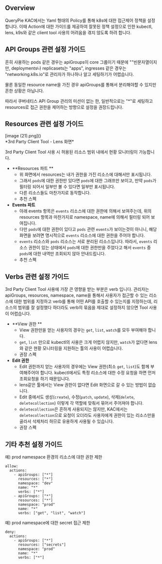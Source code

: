 ## Overview
QueryPie KAC에서는 Yaml 형태의 Policy를 통해 k8s에 대한 접근제어 정책을 설정합니다. 이때 Action에 대한 가이드를 제공하여 잘못된 정책 설정으로 인한 kubectl, lens, k9s와 같은 client tool 사용의 어려움을 겪지 않도록 하려 합니다.

## API Groups 관련 설정 가이드
흔히 사용하는 pods 같은 경우는 apiGroups이 core 그룹이기 때문에 ""빈문자열이지만, deployments나 replicasets는 "apps", ingresses 같은 경우는 "networking.k8s.io"로 관리자가 하나하나 알고 세팅하기가 어렵습니다.

물론 동일한 resource name을 가진 경우 apiGroups를 통해서 분리해야할 수 있지만 흔한 상황은 아닙니다.

따라서 쿠버네티스 API Group 관리의 미션이 없는 한, 일반적으로는 "*"로 세팅하고 resources로 접근 권한을 제어하는 방향으로 설정을 권장드립니다.

## Resources 관련 설정 가이드
<p align="center">
<div>[image (21).png]()</div>
*3rd Party Client Tool - Lens 화면*
</p>

3rd Party Client Tool 사용 시 허용된 리소스 범위 내에서 현황 모니터링이 가능합니다.

* **Resources 파트 **
    * 위 화면에서 resources는 내가 권한을 가진 리소스에 대해서만 표시됩니다.
    * 그래서 `pods`에 대한 권한만 있다면 `pods`에 대한 그래프만 보이고, 만약 `pods`가 필터링 되어서 일부만 볼 수 있다면 일부만 표시됩니다.
    * 다른 리소스들도 마찬가지로 동작합니다.
    * 추천 스펙
* **Events 파트**
    * 아래 events 항목은 `events` 리소스에 대한 권한에 의해서 보여주는데, 위의 resources 항목과 마찬가지로 namespace, name에 의해서 필터링 되어 보여집니다.
    * 다만 `pods`에 대한 권한이 있다고 `pods` 관련 `events`가 보이는것이 아니니, 해당 화면을 보려면 명시적으로 `events` 리소스에 대한 권한을 주어야 합니다.
    * `events` 리소스와 `pods` 리소스는 서로 분리된 리소스입니다. 따라서, `events` 리소스 권한이 있는 상태에서 `pods`에 대한 권한만을 주었다고 해서 `events` 중 `pods`에 대한 내역만 조회되지 않아 안내드립니다.
    * 추천 스펙

## Verbs 관련 설정 가이드
3rd Party Client Tool 사용에 가장 큰 영향을 받는 부분은 verb 입니다. 관리자는 apiGroups, resources, namespace, name을 통해서 사용자가 접근할 수 있는 리소스에 대한 범위를 지정하고 verb를 통해 어떤 API를 호출할 수 있는지를 지정하는데, 리소스의 범위를 잘 설정했다 하더라도 verb의 묶음을 제대로 설정하지 않으면 Tool 사용이 어렵습니다.

* **View 권한 **
    * View 권한만을 얻는 사용자의 경우는 `get`, `list`, `watch`를 모두 부여해야 합니다.
    * `get`, `list` 만으로 kubectl의 사용은 크게 어렵지 않지만, `watch`가 없다면 lens와 같은 현황 모니터링을 지원하는 툴의 사용이 어렵습니다.
    * 권장 스펙
* **Edit 권한**
    * Edit 권한까지 얻는 사용자의 경우에는 View 권한(최소 `get`, `list`)도 함께 부여해주어야 합니다. kubectl에서도 특정 리소스에 대한 수정 요청을 하면 먼저 조회요청을 하기 때문입니다.
    * lens같은 툴에서는 View 권한이 없다면 Edit 화면으로 갈 수 있는 방법이 없습니다.
    * Edit 중에서도 생성(`create`), 수정(`patch`, `update`), 삭제(`delete`, `deletecollection`) 이렇게 각 역할에 맞춰서 묶어서 주어져야 합니다.
    * `deletecollection`은 흔하게 사용되지는 않지만, KAC에서는 `deletecollection`으로 요청이 오더라도 사용자에게 권한이 있는 리소스만을 골라서 삭제처리 하므로 유용하게 사용될 수 있습니다.
    * 권장 스펙

## 기타 추천 설정 가이드
예) prod namespace 환경의 리소스에 대한 권한 제한

```
allow:
  actions:
    - apiGroups: ["*"]
      resources: ["*"]
      namespace: "dev"
      name: "*"
      verbs: ["*"]
    - apiGroups: ["*"]
      resources: ["*"]
      namespace: "prod"
      name: "*"
      verbs: ["get", "list", "watch"]
```

예) prod namespace에 대한 secret 접근 제한

```
deny:
  actions:
    - apiGroups: ["*"]
      resources: ["secrets"]
      namespace: "prod"
      name: "*"
      verbs: ["*"]
```
